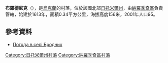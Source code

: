 {{coord|51|0|55|N|29|16|25|E|scale:30000|display=title}}

'''布羅德尼克'''（{{lang-uk|Бродник}}），是[[烏克蘭|烏克蘭]]的村落，位於該國北部[[日托米爾州|日托米爾州]]，由[[納羅季奇區|納羅季奇區]]負責管轄，始建於1613年，面積0.34平方公里，海拔高度156米，2001年人口95。

==參考資料==
* [http://weather.in.ua/ua/zhitomirskaja/2070 Погода в селі Бродник] {{Wayback|url=http://weather.in.ua/ua/zhitomirskaja/2070 |date=20111219163343 }}

{{DEFAULTSORT:Бродник}}
[[Category:日托米爾州村落|Category:日托米爾州村落]]
[[Category:納羅季奇區村落|Category:納羅季奇區村落]]


{{Zhytomyr-geo-stub}}